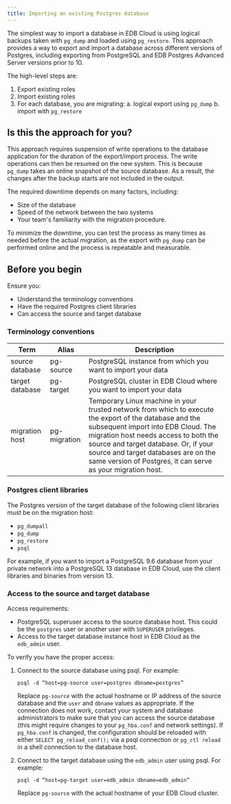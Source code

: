 ```yaml
---
title: Importing an existing Postgres database
---
```


The simplest way to import a database in EDB Cloud is using logical backups taken with `pg_dump` and loaded using `pg_restore`. This approach provides a way to export and import a database across different versions of Postgres, including exporting from PostgreSQL and EDB Postgres Advanced Server versions prior to 10.

The high-level steps are:

1. Export existing roles 
1. Import existing roles
1. For each database, you are migrating:
   a. logical export using `pg_dump`
   b. import with `pg_restore`


## Is this the approach for you?

This approach requires suspension of write operations to the database application for the duration of the export/import process. The write operations can then be resumed on the new system. This is because `pg_dump` takes an online snapshot of the source database. As a result, the changes after the backup starts are not included in the output.

The required downtime depends on many factors, including:
 - Size of the database
 - Speed of the network between the two systems
 - Your team's familiarity with the migration procedure. 
 
 To minimize the downtime, you can test the process as many times as needed before the actual migration, as the export with `pg_dump` can be performed online and the process is repeatable and measurable.

## Before you begin

Ensure you: 
 - Understand the terminology conventions
 - Have the required Postgres client libraries
 - Can access the source and target database

### Terminology conventions

| Term | Alias | Description | 
| ---- | ----- | ---------- |
| source database | pg-source | PostgreSQL instance from which you want to import your data |
| target database | pg-target | PostgreSQL cluster in EDB Cloud where you want to import your data |
| migration host | pg-migration | Temporary Linux machine in your trusted network from which to execute the export of the database and the subsequent import into EDB Cloud. The migration host needs access to both the source and target database.  Or, if your source and target databases are on the same version of Postgres, it can serve as your migration host. |


### Postgres client libraries
The Postgres version of the target database of the following client libraries must be on the migration host:

- `pg_dumpall`
- `pg_dump`
- `pg_restore`
- `psql`

For example, if you want to import a PostgreSQL 9.6 database from your private network into a PostgreSQL 13 database in EDB Cloud, use the client libraries and binaries from version 13.

### Access to the source and target database

Access requirements:

- PostgreSQL superuser access to the source database host. This could be the `postgres` user or another user with `SUPERUSER` privileges.
- Access to the target database instance host in EDB Cloud as the `edb_admin` user.


To verify you have the proper access:
1. Connect to the source database using psql. For example: 
   ```
   psql -d “host=pg-source user=postgres dbname=postgres”
   ```
   Replace `pg-source` with the actual hostname or IP address of the source database and the `user` and `dbname` values as appropriate. If the connection does not work, contact your system and database administrators to make sure that you can access the source database (this might require changes to your `pg_hba.conf` and network settings). If `pg_hba.conf` is changed, the configuration should be reloaded with either `SELECT pg_reload_conf();` via a psql connection or `pg_ctl reload` in a shell connection to the database host.

1. Connect to the target database using the `edb_admin` user using psql. For example:
   ```
   psql -d “host=pg-target user=edb_admin dbname=edb_admin”
   ```
   Replace `pg-source` with the actual hostname of your EDB Cloud cluster.


